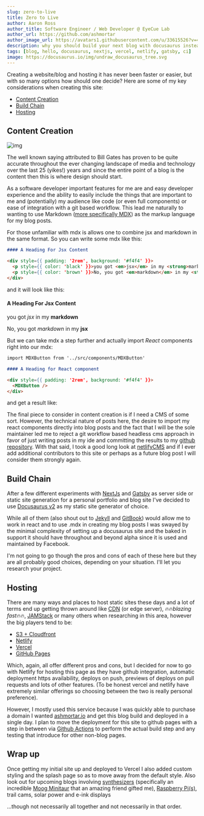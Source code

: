 ```yaml
---
slug: zero-to-live
title: Zero to Live
author: Aaron Ross
author_title: Software Engineer / Web Developer @ EyeCue Lab
author_url: https://github.com/ashmortar
author_image_url: https://avatars1.githubusercontent.com/u/33615526?v=4
description: why you should build your next blog with docusaurus instead of gatsby or nextjs
tags: [blog, hello, docusaurus, nextjs, vercel, netlify, gatsby, ci]
image: https://docusaurus.io/img/undraw_docusaurus_tree.svg
---
```


Creating a website/blog and hosting it has never been faster or easier, but with so many options how should one decide? Here are some of my key considerations when creating this site:

<!--truncate-->

- [Content Creation](#content-creation)
- [Build Chain](#build-chain)
- [Hosting](#hosting)

## Content Creation

![img](../static/img/bill_gates.jpeg)

The well known saying attributed to Bill Gates has proven to be quite accurate throughout the ever changing landscape of media and technology over the last 25 (yikes!) years and since the entire point of a blog is the content then this is where design should start.

As a software developer important features for me are and easy developer experience and the ability to easily include the things that are important to me and (potentially) my audience like code (or even full components) or ease of integration with a git based workflow. This lead me naturally to wanting to use Markdown ([more specifically MDX](https://mdxjs.com/)) as the markup language for my blog posts.

For those unfamiliar with mdx is allows one to combine jsx and markdown in the same format. So you can write some mdx like this:

```md
#### A Heading For Jsx Content

<div style={{ padding: '2rem', background: '#f4f4' }}>
  <p style={{ color: 'black' }}>you got <em>jsx</em> in my <strong>markdown</strong></p>
  <p style={{ color: 'brown' }}>No, you got <em>markdown</em> in my <strong>jsx</strong></p>
</div>
```

and it will look like this:

#### A Heading For Jsx Content

<div style={{ padding: '2rem', background: '#f4f4' }}>
  <p style={{ color: 'black' }}>
    you got <em>jsx</em> in my <strong>markdown</strong>
  </p>
  <p style={{ color: 'brown' }}>
    No, you got <em>markdown</em> in my <strong>jsx</strong>
  </p>
</div>

But we can take mdx a step further and actually import _React_ components right into our mdx:

```md
import MDXButton from '../src/components/MDXButton'

#### A Heading for React component

<div style={{ padding: '2rem', background: '#f4f4' }}>
  <MDXButton />
</div>
```

and get a result like:


<div style={{ padding: '2rem', background: '#f4f4' }}>
  <MDXButton />
</div>

The final piece to consider in content creation is if I need a CMS of some sort. However, the technical nature of posts here, the desire to import my react components directly into blog posts and the fact that I will be the sole maintainer led me to reject a git workflow based headless cms approach in favor of just writing posts in my ide and committing the results to my [github repository](https://github.com/ashmortar/blog). With that said, I took a good long look at [netlifyCMS](https://www.netlifycms.org/) and if I ever add additional contributors to this site or perhaps as a future blog post I will consider them strongly again.

## Build Chain

After a few different experiments with [NextJs](https://nextjs.org/) and [Gatsby](https://www.gatsbyjs.com/) as server side or static site generation for a personal portfolio and blog site I've decided to use [Docusaurus v2](https://v2.docusaurus.io/) as my static site generator of choice.

While all of them (also shout out to [Jekyll](https://jekyllrb.com/) and [GitBook](https://www.gitbook.com/)) would allow me to work in react and to use .mdx in creating my blog posts I was swayed by the minimal complexity of setting up a docusaurus site and the baked in support it should have throughout and beyond alpha since it is used and maintained by Facebook.

I'm not going to go though the pros and cons of each of these here but they are all probably good choices, depending on your situation. I'll let you research your project.

## Hosting

There are many ways and places to host static sites these days and a lot of terms end up getting thrown around like [CDN](https://www.cloudflare.com/learning/cdn/what-is-a-cdn/) (or edge server), 🔥🔥<em>blazing fast</em>🔥🔥, [JAMStack](https://jamstack.org/) or many others when researching in this area, however the big players tend to be:

- [S3 + Cloudfront](https://aws.amazon.com/blogs/networking-and-content-delivery/amazon-s3-amazon-cloudfront-a-match-made-in-the-cloud/)
- [Netlify](https://www.netlify.com/)
- [Vercel](https://vercel.com)
- [GitHub Pages](https://pages.github.com/)

Which, again, all offer different pros and cons, but I decided for now to go with Netlify for hosting this page as they have github integration, automatic deployment https availability, deploys on push, previews of deploys on pull requests and lots of other features. (To be honest vercel and netlify have extremely similar offerings so choosing between the two is really personal preference).

However, I mostly used this service because I was quickly able to purchase a domain I wanted [ashmortar.io](https://ashmortar.io) and get this blog build and deployed in a single day. I plan to move the deployment for this site to github pages with a step in between via [Github Actions](https://github.com/features/actions) to perform the actual build step and any testing that introduce for other non-blog pages.

## Wrap up

Once getting my initial site up and deployed to Vercel I also added custom styling and the splash page so as to move away from the default style. Also look out for upcoming blogs involving [synthesizers](https://www.youtube.com/watch?v=P_9_ZDpazd4) (specifically an incredible [Moog Minitaur](https://www.moogmusic.com/products/minitaur) that an amazing friend gifted me), [Raspberry Pi(s)](https://www.raspberrypi.org/), trail cams, solar power and e-ink displays

...though not necessarily all together and not necessarily in that order.
